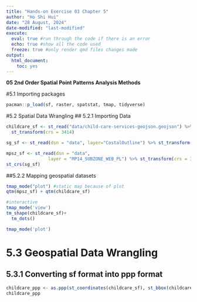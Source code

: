 ```yaml
---
title: "Hands-on Exercise 03 Chapter 5"
author: "Ho Shi Hui"
date: "28 August, 2024"
date-modified: "last-modified"
execute: 
  eval: true #run through the code if there is an error
  echo: true #show all the code used
  freeze: true #only render qmd files changes made
output:
  html_document:
    toc: yes
---
```


**05 2nd Order Spatial Point Patterns Analysis Methods**

#5.1 Importing packages
```r
pacman::p_load(sf, raster, spatstat, tmap, tidyverse)
```
#5.2 Spatial Data Wrangling
## 5.2.1 Importing Data
```r
childcare_sf <- st_read("data/child-care-services-geojson.geojson") %>%
  st_transform(crs = 3414)

sg_sf <- st_read(dsn = "data", layer="CostalOutline") %>% st_transform(crs = 3414)

mpsz_sf <- st_read(dsn = "data", 
                layer = "MP14_SUBZONE_WEB_PL") %>% st_transform(crs = 3414)
st_crs(sg_sf)
```

##5.2.2 Mapping geospatial datasets
```r
tmap_mode("plot") #static map because of plot
qtm(mpsz_sf) + qtm(childcare_sf)

#interactive
tmap_mode('view')
tm_shape(childcare_sf)+
  tm_dots()

tmap_mode('plot')
```

# 5.3 Geospatial Data Wrangling
## 5.3.1 Converting sf format into ppp format
```r
childcare_ppp <- as.ppp(st_coordinates(childcare_sf), st_bbox(childcare_sf))
childcare_ppp
```